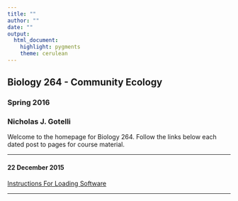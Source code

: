 ```yaml
---
title: ""
author: ""
date: ""
output: 
  html_document: 
    highlight: pygments
    theme: cerulean
---
```

## Biology 264 - Community Ecology
### Spring 2016
### Nicholas J. Gotelli
Welcome to the homepage for Biology 264. Follow the links below each dated post to pages for course material.

****

#### 22 December 2015
[Instructions For Loading Software](Dec22/SoftwareInstructions.html)

****
